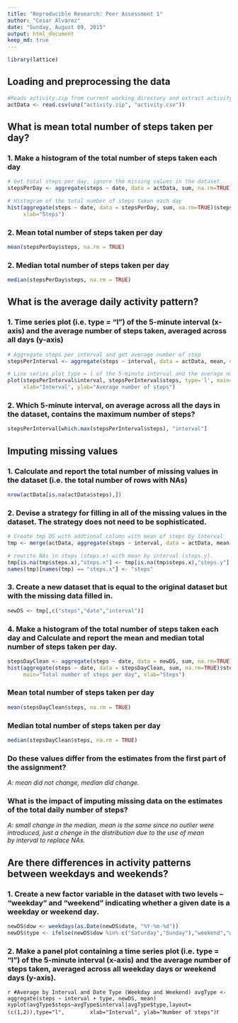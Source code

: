 ```yaml
---
title: "Reproducible Research: Peer Assessment 1"
author: "Cesar Alvarez"
date: "Sunday, August 09, 2015"
output: html_document
keep_md: true
---
```

```r
library(lattice)
```
  
## Loading and preprocessing the data

```r
#Reads activity.zip from current working directory and extract activity.csv
actData <- read.csv(unz("activity.zip", "activity.csv"))
```

## What is mean total number of steps taken per day? 

### 1. Make a histogram of the total number of steps taken each day
```r
# Get total steps per day, ignore the missing values in the dataset
stepsPerDay <- aggregate(steps ~ date, data = actData, sum, na.rm=TRUE)

# Histogram of the total number of steps taken each day  
hist(aggregate(steps ~ date, data = stepsPerDay, sum, na.rm=TRUE)$steps, main="Total number of steps per day", 
     xlab="Steps")
```

### 2. Mean total number of steps taken per day  
```r
mean(stepsPerDay$steps, na.rm = TRUE)
```

### 2. Median total number of steps taken per day
```r
median(stepsPerDay$steps, na.rm = TRUE)
```

## What is the average daily activity pattern?

### 1. Time series plot (i.e. type = "l") of the 5-minute interval (x-axis) and the average number of steps taken, averaged across all days (y-axis)

```r
# Aggregate steps per interval and get average number of step
stepsPerInterval <- aggregate(steps ~ interval, data = actData, mean, na.rm=TRUE)
```

```r
# Line series plot type = l of the 5-minute interval and the average number of steps
plot(stepsPerInterval$interval, stepsPerInterval$steps, type='l', main="Average number of steps by Interval", 
     xlab="Interval", ylab="Average number of steps")
```

### 2. Which 5-minute interval, on average across all the days in the dataset, contains the maximum number of steps?
```r
stepsPerInterval[which.max(stepsPerInterval$steps), "interval"]
```

## Imputing missing values
### 1. Calculate and report the total number of missing values in the dataset (i.e. the total number of rows with NAs)
```r
nrow(actData[is.na(actData$steps),])
```

### 2. Devise a strategy for filling in all of the missing values in the dataset. The strategy does not need to be sophisticated. 
```r
# Create tmp DS with addtional column with mean of steps by interval
tmp <- merge(actData, aggregate(steps ~ interval, data = actData, mean, na.rm=TRUE), by=c("interval"))

# rewrite NAs in steps (steps.x) with mean by interval (steps.y). 
tmp[is.na(tmp$steps.x),"steps.x"] <- tmp[is.na(tmp$steps.x),"steps.y"]
names(tmp)[names(tmp) == "steps.x"] <- "steps"
```
### 3. Create a new dataset that is equal to the original dataset but with the missing data filled in.
```r
newDS <- tmp[,c("steps","date","interval")]

```

### 4. Make a histogram of the total number of steps taken each day and Calculate and report the mean and median total number of steps taken per day. 
```r
stepsDayClean <- aggregate(steps ~ date, data = newDS, sum, na.rm=TRUE)
hist(aggregate(steps ~ date, data = stepsDayClean, sum, na.rm=TRUE)$steps, 
     main="Total number of steps per day", xlab="Steps")
```  

### Mean total number of steps taken per day  
```r
mean(stepsDayClean$steps, na.rm = TRUE)
```

### Median total number of steps taken per day
```r
median(stepsDayClean$steps, na.rm = TRUE)
```

### Do these values differ from the estimates from the first part of the assignment?  
*A: mean did not change, median did change.*  

### What is the impact of imputing missing data on the estimates of the total daily number of steps?  
*A: small change in the median, mean is the same since no outlier were introduced, just a chenge in the distribution due to the use of mean*  
*by interval to replace NAs.*  
  
## Are there differences in activity patterns between weekdays and weekends?
### 1. Create a new factor variable in the dataset with two levels -- "weekday" and "weekend" indicating whether a given date is a weekday or weekend day.
```r
newDS$dow <- weekdays(as.Date(newDS$date, "%Y-%m-%d"))
newDS$type <- ifelse(newDS$dow %in% c("Saturday","Sunday"),"weekend","weekday")
```

### 2. Make a panel plot containing a time series plot (i.e. type = "l") of the 5-minute interval (x-axis) and the average number of steps taken, averaged across all weekday days or weekend days (y-axis).  
```r
#Average by Interval and Date Type (Weekday and Weekend)
avgType <- aggregate(steps ~ interval + type, newDS, mean)
xyplot(avgType$steps~avgType$interval|avgType$type,layout=(c(1,2)),type="l",
       xlab="Interval", ylab="Number of steps")
```r